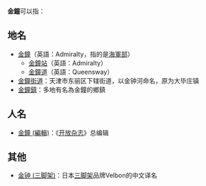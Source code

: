 '''金鐘'''可以指：

==地名==
*[[金鐘|金鐘]]（英語：Admiralty，指的是[[海軍部|海軍部]]）
**[[金鐘站|金鐘站]]（英語：Admiralty）
**[[金鐘道|金鐘道]]（英語：Queensway）
*[[金鐘街道|金鐘街道]]：天津市东丽区下辖街道，以金钟河命名，原为大毕庄镇
*[[金鐘鎮|金鐘鎮]]：多地有名為金鐘的鄉鎮

==人名==

*[[金鐘_(編輯)|金鐘 (編輯)]]：《[[开放杂志|开放杂志]]》总编辑

==其他==
*[[金钟_(三脚架)|金钟 (三脚架)]]：日本[[三脚架|三脚架]]品牌Velbon的中文译名

{{消歧義|J|Cat=二字消歧義}}
